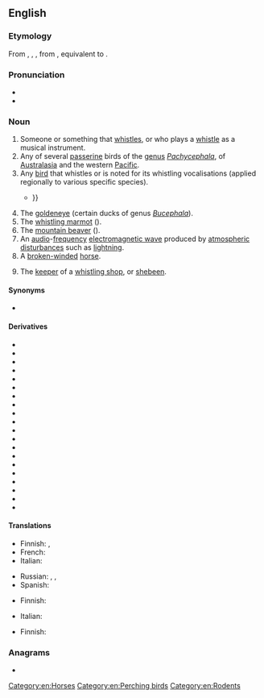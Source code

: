{{also|Whistler}}
==English==

===Etymology===
From {{inh|en|enm|whisteler}}, {{m|enm|whistlar}}, {{m|enm|whystelare}}, from {{inh|en|ang|hwistlere|t=a player on a flute; a piper}}, equivalent to {{suffix|en|whistle|er}}.

===Pronunciation===
* {{IPA|en|/ˈʍɪslə(ɹ)/|qual2=wine–whine merger|/ˈwɪslə(ɹ)/}}
* {{audio|en|En-au-whistler.ogg|Audio (AU)}}

===Noun===
{{wikipedia}}
{{en-noun}}

# Someone or something that [[whistle]]s, or who plays a [[whistle]] as a musical instrument.
# Any of several [[passerine]] birds of the [[genus]] ''[[Pachycephala]]'', of [[Australasia]] and the western [[Pacific]].
# Any [[bird]] that whistles or is noted for its whistling vocalisations (applied regionally to various specific species).
#* {{RQ:Spenser Faerie Queene|book=II|canto=XII|passage=The lether-winged Bat, dayes enimy, / The ruefull Strich, still waiting on the bere, / The '''Whistler''' shrill, that who so heares, doth dy {{...}}}}
# The [[goldeneye]] (certain ducks of genus ''[[Bucephala]]'').
# The [[whistling marmot]] ({{taxlink|Marmota caligata|species|noshow=1|ver=160928}}).
# The [[mountain beaver]] ({{taxlink|Aplodontia rufa|species|ver=190904}}).
# An [[audio]]-[[frequency]] [[electromagnetic wave]] produced by [[atmospheric]] [[disturbance]]s such as [[lightning]].
# A [[broken-winded]] [[horse]].
# {{lb|en|slang|obsolete}} The [[keeper]] of a [[whistling shop]], or [[shebeen]].

====Synonyms====
* {{sense|whistling marmot}} {{l|en|hoary marmot}}

====Derivatives====
* {{l|en|bare-throated whistler}}
* {{l|en|brown whistler}}
* {{l|en|fawn-breasted whistler}}
* {{l|en|Fiji whistler}}
* {{l|en|Gilbert's whistler}}
* {{l|en|golden whistler}}
* {{l|en|grey whistler}}
* {{l|en|olive whistler}}
* {{l|en|mangrove golden whistler}}
* {{l|en|New Caledonian whistler}}
* {{l|en|red-lored whistler}}
* {{l|en|regent whistler}}
* {{l|en|rufous whistler}}
* {{l|en|rusty whistler}}
* {{l|en|Samoan whistler}}
* {{l|en|Sclater's whistler}}
* {{l|en|Tongan whistler}}
* {{l|en|Vanuatu whistler}}
* {{l|en|Vogelkop whistler}}
* {{l|en|white-breasted whistler}}

====Translations====
{{trans-top|someone or something that whistles}}
* Finnish: {{t+|fi|viheltäjä}} {{q|man or animal}}, {{t|fi|vihellin}} {{q|device}}
* French: {{t+|fr|siffleur}}
* Italian: {{t|it|fischiatore|m}}
{{trans-mid}}
* Russian: {{t+|ru|свисту́н|m}}, {{t+|ru|свисту́нья|f}}, {{t+|ru|свисто́к|m}} {{qualifier|device}}
* Spanish: {{t+|es|silbador|m}}
{{trans-bottom}}

{{trans-see|whistling marmot|hoary marmot}}

{{trans-top|goldeneye}}
* Finnish: {{t+|fi|telkkä}}
{{trans-mid}}
* Italian: {{t|it|quattrocchi|f}}
{{trans-bottom}}

{{trans-top|physics: audio-frequency electromagnetic wave}}
* Finnish: {{t|fi|[[matalataajuinen]] [[radioaalto]]}}
{{trans-mid}}
{{trans-bottom}}

===Anagrams===
* {{anagrams|en|a=ehilrstw|whirtles}}

[[Category:en:Horses]]
[[Category:en:Perching birds]]
[[Category:en:Rodents]]
{{topics|en|Atmospheric phenomena|Ducks|Squirrels}}